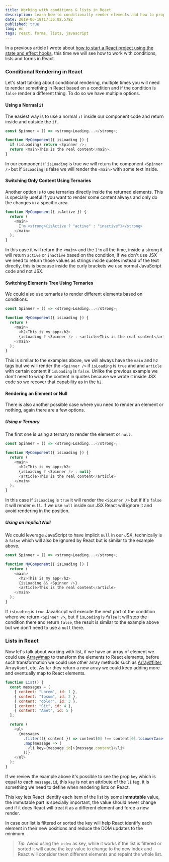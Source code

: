 ```yaml
---
title: Working with conditions & lists in React
description: Learn how to conditionally render elements and how to properly work with lists in React.
date: 2019-06-18T17:36:02.578Z
published: true
lang: en
tags: react, forms, lists, javascript
---
```


In a previous article I wrote about [how to start a React project using the state and effect hooks](/articles/react-state-effects), this time we will see how to work with conditions, lists and forms in React.

### Conditional Rendering in React

Let's start talking about conditional rendering, multiple times you will need to render something in React based on a condition and if the condition is `false` render a different thing. To do so we have multiple options.

#### Using a Normal `if`

The easiest way is to use a normal `if` inside our component code and return inside and outside the `if`.

```js
const Spinner = () => <strong>Loading...</strong>;

function MyComponent({ isLoading }) {
  if (isLoading) return <Spinner />;
  return <main>This is the real content</main>;
}
```

In our component if `isLoading` is true we will return the component `<Spinner />` but if `isLoading` is false we will render the `<main>` with some text inside.

#### Switching Only Content Using Ternaries

Another option is to use ternaries directly inside the returned elements. This is specially useful if you want to render some content always and only do the changes in a specific area.

```js
function MyComponent({ isActive }) {
  return (
    <main>
      I'm <strong>{isActive ? "active" : "inactive"}</strong>
    </main>
  );
}
```

In this case it will return the `<main>` and the `I'm` all the time, inside a strong it will return `active` or `inactive` based on the condition, if we don't use JSX we need to return those values as strings inside quotes instead of the text directly, this is because inside the curly brackets we use normal JavaScript code and not JSX.

#### Switching Elements Tree Using Ternaries

We could also use ternaries to render different elements based on conditions.

```js
const Spinner = () => <strong>Loading...</strong>;

function MyComponent({ isLoading }) {
  return (
    <main>
      <h2>This is my app</h2>
      {isLoading ? <Spinner /> : <article>This is the real content</article>}
    </main>
  );
}
```

This is similar to the examples above, we will always have the `main` and `h2` tags but we will render the `<Spinner />` if `isLoading` is `true` and and `article` with certain content if `isLoading` is `false`. Unlike the previous example we don't need to wrap the content in quotes because we wrote it inside JSX code so we recover that capability as in the `h2`.

#### Rendering an Element or Null

There is also another possible case where you need to render an element or nothing, again there are a few options.

##### Using a Ternary

The first one is using a ternary to render the element or `null`.

```js
const Spinner = () => <strong>Loading...</strong>;

function MyComponent({ isLoading }) {
  return (
    <main>
      <h2>This is my app</h2>
      {isLoading ? <Spinner /> : null}
      <article>This is the real content</article>
    </main>
  );
}
```

In this case if `isLoading` is `true` it will render the `<Spinner />` but if it's `false` it will render `null`. If we use `null` inside our JSX React will ignore it and avoid rendering in the position.

##### Using an Implicit Null

We could leverage JavaScript to have implicit `null` in our JSX, technically is a `false` which will also be ignored by React but is similar to the example above.

```js
const Spinner = () => <strong>Loading...</strong>;

function MyComponent({ isLoading }) {
  return (
    <main>
      <h2>This is my app</h2>
      {isLoading && <Spinner />}
      <article>This is the real content</article>
    </main>
  );
}
```

If `isLoading` is `true` JavaScript will execute the next part of the condition where we return `<Spinner />`, but if `isLoading` is `false` it will stop the condition there and return `false`, the result is similar to the example above but we don't need to use a `null` there.

### Lists in React

Now let's talk about working with list, if we have an array of element we could use [Array#map](/articles/js-basics/array-prototype-map) to transform the elements to React elements, before such transformation we could use other array methods such as [Array#filter](/articles/js-basics/array-prototype-filter), Array#sort, etc. As far they return a new array we could keep adding more and eventually map to React elements.

```js
function List() {
  const messages = [
    { content: "Lorem", id: 1 },
    { content: "Ipsum", id: 2 },
    { content: "dolor", id: 3 },
    { content: "Sit", id: 4 },
    { content: "Amet", id: 5 }
  ];

  return (
    <ul>
      {messages
        .filter(({ content }) => content[0] !== content[0].toLowerCase())
        .map(message => (
          <li key={message.id}>{message.content}</li>
        ))}
    </ul>
  );
}
```

If we review the example above it's possible to see the prop `key` which is equal to each `message.id`, this `key` is not an attribute of the `li` tag, it is something we need to define when rendering lists on React.

This key lets React identify each item of the list by some **immutable** value, the immutable part is specially important, the value should never change and if it does React will treat it as a different element and force a new render.

In case our list is filtered or sorted the key will help React identify each element in their new positions and reduce the DOM updates to the minimum.

> _Tip_: Avoid using the `index` as key, while it works if the list is filtered or sorted it will cause the key value to change to the new index and React will consider them different elements and repaint the whole list.
